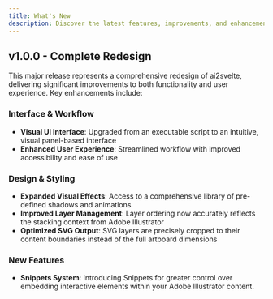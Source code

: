 ```yaml
---
title: What's New
description: Discover the latest features, improvements, and enhancements in ai2svelte.
---
```


## v1.0.0 - Complete Redesign

This major release represents a comprehensive redesign of ai2svelte, delivering significant improvements to both functionality and user experience. Key enhancements include:

### Interface & Workflow

- **Visual UI Interface**: Upgraded from an executable script to an intuitive, visual panel-based interface
- **Enhanced User Experience**: Streamlined workflow with improved accessibility and ease of use

### Design & Styling

- **Expanded Visual Effects**: Access to a comprehensive library of pre-defined shadows and animations
- **Improved Layer Management**: Layer ordering now accurately reflects the stacking context from Adobe Illustrator
- **Optimized SVG Output**: SVG layers are precisely cropped to their content boundaries instead of the full artboard dimensions

### New Features

- **Snippets System**: Introducing Snippets for greater control over embedding interactive elements within your Adobe Illustrator content.
